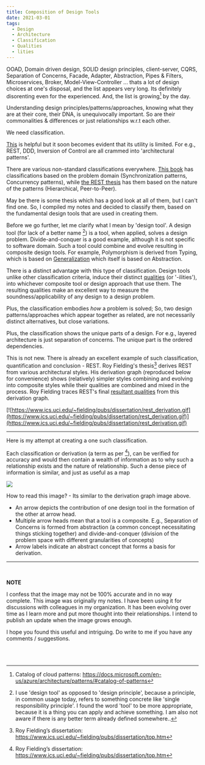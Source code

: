```yaml
---
title: Composition of Design Tools
date: 2021-03-01
tags:
  - Design
  - Architecture
  - Classification
  - Qualities
  - lities
---
```


OOAD, Domain driven design, SOLID design principles, client-server, CQRS, Separation of Concerns, Facade, Adapter, Abstraction, Pipes & Filters, Microservices, Broker, Model-View-Controller ... thats a lot of design choices at one's disposal, and the list appears very long. Its definitely disorenting even for the experienced. And, the list is growing[^1] by the day. 

Understanding design principles/patterns/approaches, knowing what they are at their core, their DNA, is unequivocally important. So are their commonalities & differences or just relationships w.r.t each other. 

We need classification.

[This](https://en.wikipedia.org/wiki/Template:Design_Patterns_patterns) is helpful but it soon becomes evident that its utility is limited. For e.g., REST, DDD, Inversion of Control are all crammed into 'architectural patterns'.  

There are various non-standard classifications everywhere. [This book](https://en.wikipedia.org/wiki/Pattern-Oriented_Software_Architecture) has classifications based on the problem domain (Synchronization patterns, Concurrency patterns), while [the REST thesis](https://www.ics.uci.edu/~fielding/pubs/dissertation/top.htm) has them based on the nature of the patterns (Hierarchical, Peer-to-Peer). 

May be there is some thesis which has a good look at all of them, but I can't find one. So, I compiled my notes and decided to classify them, based on the fundamental design tools that are used in creating them. 

Before we go further, let me clarify what I mean by 'design tool'. A design tool (for lack of a better name [^2]) is a tool, when applied, solves a design problem. Divide-and-conquer is a good example, although it is not specific to software domain. Such a tool could combine and evolve resulting in composite design tools. For example, Polymorphism is derived from Typing, which is based on [Generalization](https://en.wikipedia.org/wiki/Generalization) which itself is based on Abstraction. 

There is a distinct advantage with this type of classification. Design tools unlike other classification criteria, induce their distinct [qualities](https://en.wikipedia.org/wiki/List_of_system_quality_attributes) (or '-ilities'), into whichever composite tool or design approach that use them. The resulting qualities make an excellent way to measure the soundness/applicability of any design to a design problem. 

Plus, the classification embodies *how* a problem is solved; So, two design patterns/approaches which appear together as related, are not necessarily distinct alternatives, but close variations.

Plus, the classification shows the unique parts of a design. For e.g., layered architecture is just separation of concerns. The unique part is the ordered dependencies.

This is not new. There is already an excellent example of such classification, quantification and conclusion - REST. Roy Fielding's thesis[^3] derives REST from various architectural styles. His derivation graph (reproduced below for convenience) shows (relatively) simpler styles combining and evolving into composite styles while their qualities are combined and mixed in the process. Roy Fielding traces REST's final [resultant qualities](https://www.ics.uci.edu/~fielding/pubs/dissertation/net_arch_styles.htm#sec_3_9) from this derivation graph.

[![https://www.ics.uci.edu/~fielding/pubs/dissertation/rest_derivation.gif](https://www.ics.uci.edu/~fielding/pubs/dissertation/rest_derivation.gif)](https://www.ics.uci.edu/~fielding/pubs/dissertation/rest_derivation.gif)

- - -

Here is my attempt at creating a one such classification. 

Each classification or derivation (a term as per [^3]), can be verified for accuracy and would then contain a wealth of information as to why such a relationship exists and the nature of relationship. Such a dense piece of information is similar, and just as useful as a map

![](./designimages/tools.jpg)

How to read this image? - Its similar to the derivation graph image above.
- An arrow depicts the contribution of one design tool in the formation of the other at arrow head.
- Multiple arrow heads mean that a tool is a composite. E.g., Separation of Concerns is formed from abstraction (a common concept necessitating things sticking together) and divide-and-conquer (division of the problem space with different granularities of concepts)
- Arrow labels indicate an abstract concept that forms a basis for derivation.
- - -


<br/>

**NOTE**

I confess that the image may not be 100% accurate and in no way complete. This image was originally my notes. I have been using it for discussions with colleagues in my organization. It has been evolving over time as I learn more and put more thought into their relationships. I intend to publish an update when the image grows enough.

I hope you found this useful and intriguing. Do write to me if you have any comments / suggestions.

<br/>
<br/>


[^1]: Catalog of cloud patterns: https://docs.microsoft.com/en-us/azure/architecture/patterns/#catalog-of-patterns

[^2]: I use 'design tool' as opposed to 'design principle', because a principle, in common usage today, refers to something concrete like 'single responsibility principle'. I found the word 'tool' to be more appropriate, because it is a thing you can apply and achieve something. I am also not aware if there is any better term already defined somewhere..

[^3]: Roy Fielding’s dissertation: https://www.ics.uci.edu/~fielding/pubs/dissertation/top.htm


